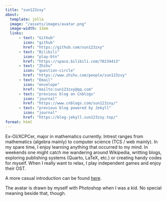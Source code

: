 ```yaml
---
title: "sun123zxy"
about:
  template: jolla
  image: "/assets/images/avatar.png"
  image-width: 13em
  links:
      - text: "Github"
        icon: "github"
        href: "https://github.com/sun123zxy"
      - text: "Bilibili"
        icon: "play-btn"
        href: "https://space.bilibili.com/70234413"
      - text: "Zhihu"
        icon: "question-circle"
        href: "https://www.zhihu.com/people/sun123zxy"
      - text: "Email"
        icon: "envelope"
        href: "mailto:sun123zxy@qq.com"
      - text: "previous blog on Cnblogs"
        icon: "journal"
        href: "https://www.cnblogs.com/sun123zxy/"
      - text: "previous blog powered by Jekyll"
        icon: "journal"
        href: "https://blog-jekyll.sun123zxy.top/"
format: html
---
```


Ex-OI/XCPCer, major in mathematics currently. Intrest ranges from mathematics (algebra mainly) to computer science (TCS / web mainly). In my spare time, I enjoy learning anything that occurred to my mind. In weekends one might catch me wandering around Wikipedia, writting blogs, exploring publishing systems (Quarto, LaTeX, etc.) or creating handy codes for myself. When I really want to relax, I play independent games and enjoy their OST.

A more casual introduction can be found [here](/posts/about).

The avatar is drawn by myself with Photoshop when I was a kid. No special meaning beside that, though.